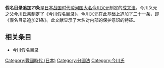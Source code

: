 {{japanese|japanese=仮名目録追加21条|kana=かなもくろくついか21かじょう}}
'''假名目录追加21条'''是[[战国时代_(日本)|日本战国时代]][[骏河国|骏河国]][[大名_(稱謂)|大名]][[今川义元|今川义元]]制定的[[成文法|成文法]]。今川义元之父[[今川氏亲|今川氏亲]]制定了《[[今川假名目录|今川假名目录]]》，今川义元在此基础上追加了二十一条，即《假名目录追加21条》。此文献显示了大名对内部的保护意识的特征。

== 相关条目 ==
* [[今川假名目录|今川假名目录]]

[[Category:戰國時代_(日本)|Category:戰國時代 (日本)]]
[[Category:分國法|Category:分國法]]
[[Category:今川氏|Category:今川氏]]